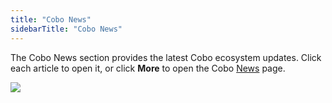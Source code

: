 ```yaml
---
title: "Cobo News"
sidebarTitle: "Cobo News"
---
```


The Cobo News section provides the latest Cobo ecosystem updates. Click each article to open it, or click **More** to open the Cobo [News](https://www.cobo.com/news) page.

<img src="/images/dashboard/cobo-news.svg" className="screenshot_modal"/>